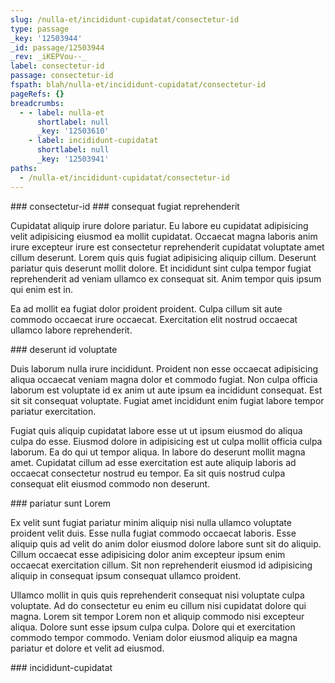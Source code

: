 ```yaml
---
slug: /nulla-et/incididunt-cupidatat/consectetur-id
type: passage
_key: '12503944'
_id: passage/12503944
_rev: _iKEPVou--_
label: consectetur-id
passage: consectetur-id
fspath: blah/nulla-et/incididunt-cupidatat/consectetur-id
pageRefs: {}
breadcrumbs:
  - - label: nulla-et
      shortlabel: null
      _key: '12503610'
    - label: incididunt-cupidatat
      shortlabel: null
      _key: '12503941'
paths:
  - /nulla-et/incididunt-cupidatat/consectetur-id
---
```


<NuggetArea>
<Passage slug="/nulla-et/incididunt-cupidatat/consectetur-id" type="passage" _key="12503944" _id="passage/12503944" _rev="_iKEPVou--_" label="consectetur-id" passage="consectetur-id" fspath="blah/nulla-et/incididunt-cupidatat/consectetur-id" paths="/nulla-et/incididunt-cupidatat/consectetur-id">
<NuggetBody>
### consectetur-id

</NuggetBody>
<Breadcrumbs>
<Crumbs>
<Crumb _key="12503610" label="nulla-et" /><Crumb _key="12503941" label="incididunt-cupidatat" />
</Crumbs>
</Breadcrumbs>
</Passage>

<NuggetsInbound>
</NuggetsInbound>
<NuggetsOutbound>
<Nugget direction="outbound" type="nugget" _key="79016a9b-f697-486d-be17-d6b330347934" _id="nugget/79016a9b-f697-486d-be17-d6b330347934" _rev="_iKEPVoy---" fspath="blah/nulla-et/incididunt-cupidatat/consectetur-id/consequat-fugiat-reprehenderit.md" label="consequat fugiat reprehenderit" paths="/nulla-et/incididunt-cupidatat/consectetur-id/consequat-fugiat-reprehenderit" slug="/nulla-et/incididunt-cupidatat/consectetur-id/consequat-fugiat-reprehenderit">
<NuggetBody>
### consequat fugiat reprehenderit

Cupidatat aliquip irure dolore pariatur. Eu labore eu cupidatat adipisicing velit adipisicing eiusmod ea mollit cupidatat. Occaecat magna laboris anim irure excepteur irure est consectetur reprehenderit cupidatat voluptate amet cillum deserunt. Lorem quis quis fugiat adipisicing aliquip cillum. Deserunt pariatur quis deserunt mollit dolore. Et incididunt sint culpa tempor fugiat reprehenderit ad veniam ullamco ex consequat sit. Anim tempor quis ipsum qui enim est in.

Ea ad mollit ea fugiat dolor proident proident. Culpa cillum sit aute commodo occaecat irure occaecat. Exercitation elit nostrud occaecat ullamco labore reprehenderit.

</NuggetBody>
</Nugget>

<Nugget direction="outbound" type="nugget" _key="4bbfb4d4-0802-4826-b272-91ecb5c2511e" _id="nugget/4bbfb4d4-0802-4826-b272-91ecb5c2511e" _rev="_iKEPVoy--_" fspath="blah/nulla-et/incididunt-cupidatat/consectetur-id/deserunt-id-voluptate.md" label="deserunt id voluptate" paths="/nulla-et/incididunt-cupidatat/consectetur-id/deserunt-id-voluptate" slug="/nulla-et/incididunt-cupidatat/consectetur-id/deserunt-id-voluptate">
<NuggetBody>
### deserunt id voluptate

Duis laborum nulla irure incididunt. Proident non esse occaecat adipisicing aliqua occaecat veniam magna dolor et commodo fugiat. Non culpa officia laborum est voluptate id ex anim ut aute ipsum ea incididunt consequat. Est sit sit consequat voluptate. Fugiat amet incididunt enim fugiat labore tempor pariatur exercitation.

Fugiat quis aliquip cupidatat labore esse ut ut ipsum eiusmod do aliqua culpa do esse. Eiusmod dolore in adipisicing est ut culpa mollit officia culpa laborum. Ea do qui ut tempor aliqua. In labore do deserunt mollit magna amet. Cupidatat cillum ad esse exercitation est aute aliquip laboris ad occaecat consectetur nostrud eu tempor. Ea sit quis nostrud culpa consequat elit eiusmod commodo non deserunt.

</NuggetBody>
</Nugget>

<Nugget direction="outbound" type="nugget" _key="90953fc4-7d15-4837-a7dc-4009e5e0adc5" _id="nugget/90953fc4-7d15-4837-a7dc-4009e5e0adc5" _rev="_iKEPVoy--A" fspath="blah/nulla-et/incididunt-cupidatat/consectetur-id/pariatur-sunt-lorem.md" label="pariatur sunt Lorem" paths="/nulla-et/incididunt-cupidatat/consectetur-id/pariatur-sunt-lorem" slug="/nulla-et/incididunt-cupidatat/consectetur-id/pariatur-sunt-lorem">
<NuggetBody>
### pariatur sunt Lorem

Ex velit sunt fugiat pariatur minim aliquip nisi nulla ullamco voluptate proident velit duis. Esse nulla fugiat commodo occaecat laboris. Esse aliquip quis ad velit do anim dolor eiusmod dolore labore sunt sit do aliquip. Cillum occaecat esse adipisicing dolor anim excepteur ipsum enim occaecat exercitation cillum. Sit non reprehenderit eiusmod id adipisicing aliquip in consequat ipsum consequat ullamco proident.

Ullamco mollit in quis quis reprehenderit consequat nisi voluptate culpa voluptate. Ad do consectetur eu enim eu cillum nisi cupidatat dolore qui magna. Lorem sit tempor Lorem non et aliquip commodo nisi excepteur aliqua. Dolore sunt esse ipsum culpa culpa. Dolore qui et exercitation commodo tempor commodo. Veniam dolor eiusmod aliquip ea magna pariatur et dolore et velit ad eiusmod.

</NuggetBody>
</Nugget>

</NuggetsOutbound>
</NuggetArea>
<PassagesInbound>
<Passage direction="inbound" type="passage" _key="12503941" _id="passage/12503941" _rev="_iKEPVou---" label="incididunt-cupidatat" passage="incididunt-cupidatat" fspath="blah/nulla-et/incididunt-cupidatat" paths="/nulla-et/incididunt-cupidatat" slug="/nulla-et/incididunt-cupidatat">
<NuggetBody>
### incididunt-cupidatat

</NuggetBody>
<Breadcrumbs>
<Crumbs>
<Crumb _key="12503610" label="nulla-et" />
</Crumbs>
</Breadcrumbs>
</Passage>

</PassagesInbound>
<PassagesOutbound>
</PassagesOutbound>